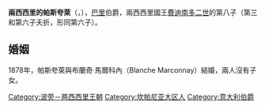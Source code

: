 {{Multiple issues|
{{Expand language|1=en|time=2020-10-20T01:58:36+00:00}}
{{Unreferenced|time=2020-10-20T01:58:36+00:00}}
}}
{{Infobox royalty
| name        = 兩西西里的帕斯夸萊
| title       = 巴里伯爵
| image       = Pasquale, Conte di Bari.jpg
| birth_date  = {{Birth date|1852|09|15|df=y}}
| birth_place = [[兩西西里王國|兩西西里]][[卡塞塔王宮|卡塞塔王宮]]
| death_date  = {{Death date and age|1904|12|21|1852|09|15|df=y}}
| death_place = [[法國|法國]][[马尔迈松城堡|马尔迈松城堡]]
| house       = [[波旁-兩西西里王朝|波旁-兩西西里王朝]]
| father      = [[費迪南多二世_(兩西西里)|費迪南多二世]]
| mother      = [[奧地利的瑪麗亞·特蕾莎_(1816-1867)|奧地利的瑪麗亞·特蕾莎]]
}}
'''兩西西里的帕斯夸萊'''（{{lang-it|Pasquale di Borbone-Due Sicilie}}，{{bd|1852年|9月15日|1904年|12月21日}}），[[巴里|巴里]]伯爵，兩西西里國王[[費迪南多二世_(兩西西里)|費迪南多二世]]的第八子（第三和第六子夭折，形同第六子）。

== 婚姻 ==
1878年，帕斯夸萊與布蘭奇·馬爾科內（Blanche Marconnay）結婚，兩人沒有子女。

[[Category:波旁－两西西里王朝|Category:波旁－两西西里王朝]]
[[Category:坎帕尼亚大区人|Category:坎帕尼亚大区人]]
[[Category:意大利伯爵|Category:意大利伯爵]]
